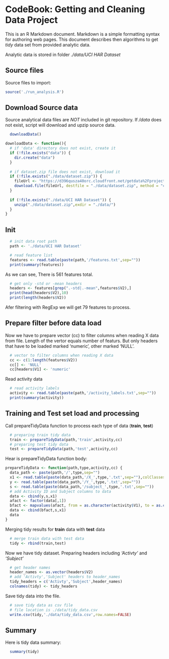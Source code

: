 CodeBook: Getting and Cleaning Data Project 
========================================================

This is an R Markdown document. Markdown is a simple formatting syntax for authoring web pages.
This document describes then algorithms to get *tidy* data set from provided analytic data.

Analytic data is stored in folder *./data/UCI HAR Dataset*

## Source files
Source files to import:
```r
source('./run_analysis.R')
```
## Download Source data
Source analytical data files are *NOT* included in git repository.
If *<Your working directory>/data* does not exist, script will download and upzip source data.  
```r
  downloadData()
```
```r
downloadData <- function(){
  # if 'data' directory does not exist, create it
  if (!file.exists("data")) {
    dir.create("data")
  }
  
  # if dataset.zip file does not exist, download it
  if (!file.exists("./data/dataset.zip")) {
    fileUrl <- "https://d396qusza40orc.cloudfront.net/getdata%2Fprojectfiles%2FUCI%20HAR%20Dataset.zip"
    download.file(fileUrl, destfile = "./data/dataset.zip", method = "curl") 
  }
  
  if (!file.exists("./data/UCI HAR Dataset")) {
    unzip("./data/dataset.zip",exdir = "./data/")
  }
}
```

## Init 
```r
  # init data root path
  path <- './data/UCI HAR Dataset'

  # read feature list
  features <- read.table(paste(path,'/features.txt',sep=""))
  print(summary(features))
```
As we can see, There is 561 features total.

```r
  
  # get only -std or -mean headers
  headers <- features[grep(".-std|.-mean",features$V2),]
  print(head(headers$V2),10)
  print(length(headers$V2)) 
```
Afer filtering with RegExp we will get 79 features to process.

## Prepare filter before data load
Now we have to prepare vector (cc) to filter columns when reading X data from file. Length of the vertor equals number of featurs.
But only headers that have to be loaded marked 'numeric', other marked 'NULL'.
```r
  # vector to filter columns when reading X data 
  cc <- c(1:length(features$V2))
  cc[] <- 'NULL'
  cc[headers$V1] <- 'numeric'
```

Read activity data 
```r
  # read activity labels
  activity <- read.table(paste(path,'/activity_labels.txt',sep=""))
  print(summary(activity))
```

## Training and Test set load and processing
Call prepareTidyData function to process each type of data (**train**, **test**) 

```r
  # preparing train tidy data
  train <- prepareTidyData(path,'train',activity,cc)
  # preparing test tidy data 
  test <- prepareTidyData(path,'test',activity,cc)
```

Hear is prepareTidyData function body:
```r
prepareTidyData <- function(path,type,activity,cc) {
  data_path <- paste(path,'/',type,sep="")
  x1 <- read.table(paste(data_path,'/X_',type,'.txt',sep=""),colClasses=cc)
  y <- read.table(paste(data_path,'/Y_',type,'.txt',sep=""))
  s <- read.table(paste(data_path,'/subject_',type,'.txt',sep=""))
  # add Activity ID and Subject columns to data
  data <- cbind(y,s,x1)
  afact <- factor(data[,1])
  bfact <- mapvalues(afact, from = as.character(activity$V1), to = as.character(activity$V2))
  data <- cbind(bfact,s,x1)
  data
}
```
Merging tidy results for **train** data with **test** data
```r
  # merge train data with test data
  tidy <- rbind(train,test)
```

Now we have tidy dataset. 
Preparing headers including *'Activty'* and *'Subject'* 
```r
  # get header names
  header_names <- as.vector(headers$V2)
  # add 'Activty','Subject' headers to header_names
  tidy_headers = c('Activty','Subject',header_names)
  colnames(tidy) <- tidy_headers
```

Save tidy data into the file. 
```r
  # save tidy data as csv file 
  # file location is ./data/tidy_data.csv
  write.csv(tidy,'./data/tidy_data.csv',row.names=FALSE)
```

## Summary
Here is tidy data summary:
```r
  summary(tidy)
```

